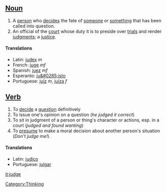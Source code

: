 ==[[Noun]]==
#A [[person]] who [[decide]]s the fate of [[someone]] or [[something]] that has been called into question.
#An official of the [[court]] whose duty it is to preside over [[trial]]s and render [[judgment]]s; a [[justice]].

====Translations====
*Latin: [[judex]] ''m''
*French: [[juge]] ''mf''
*Spanish: [[juez]] ''mf''
*Esperanto: [[ju&#0285;isto]]
*Portuguese: [[juíz]] ''m'', [[juíza]] ''f''

==[[Verb]]==
#To [[decide]] a [[question]] definitively
#To issue one's opinion on a question (''he judged it correct'')
#To sit in judgment of a person or thing's character or actions, esp. in a court (''judged and found wanting'')
#To [[presume]] to make a moral decision about another person's situation (''Don't judge me!'').

====Translations====
*Latin: [[judico]]
*Portuguese: [[julgar]]

[[it:judge]]
[[Category:Thinking]]
